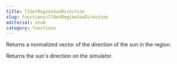 ```yaml
---
title: llGetRegionSunDirection
slug: functions/llGetRegionSunDirection
editorial: stub
category: functions
---
```


<LSLFunction
	name="llGetRegionSunDirection"
	returnType="vector"
/>

Returns a normalized vector of the direction of the sun in the region.

Returns the sun's direction on the simulator.
